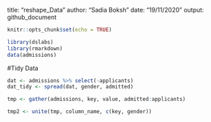 title: "reshape_Data"
author: "Sadia Boksh"
date: "19/11/2020"
output: github_document

```r
knitr::opts_chunk$set(echo = TRUE)
```

```r
library(dslabs)
library(rmarkdown)
data(admissions)

```

#Tidy Data
```r
dat <- admissions %>% select(-applicants)
dat_tidy <- spread(dat, gender, admitted)

```

```r
tmp <- gather(admissions, key, value, admitted:applicants)

tmp2 <- unite(tmp, column_name, c(key, gender))
```
